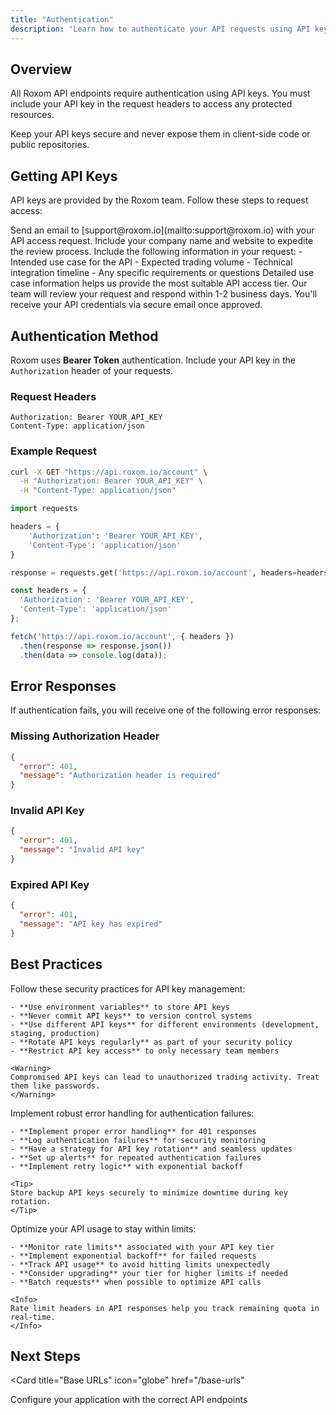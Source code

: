 ```yaml
---
title: "Authentication"
description: "Learn how to authenticate your API requests using API keys"
---
```


## Overview

All Roxom API endpoints require authentication using API keys. You must include your API key in the request headers to access any protected resources.

<Warning>
  Keep your API keys secure and never expose them in client-side code or public repositories.
</Warning>

## Getting API Keys

API keys are provided by the Roxom team. Follow these steps to request access:

<Steps>
<Step title="Contact Support">
  Send an email to [support@roxom.io](mailto:support@roxom.io) with your API access request.
  
  <Tip>
  Include your company name and website to expedite the review process.
  </Tip>
</Step>

<Step title="Provide Use Case Details">
  Include the following information in your request:
  - Intended use case for the API
  - Expected trading volume
  - Technical integration timeline
  - Any specific requirements or questions
  
  <Note>
  Detailed use case information helps us provide the most suitable API access tier.
  </Note>
</Step>

<Step title="Review and Approval">
  Our team will review your request and respond within 1-2 business days.
  
  <Check>
  You'll receive your API credentials via secure email once approved.
  </Check>
</Step>
</Steps>

## Authentication Method

Roxom uses **Bearer Token** authentication. Include your API key in the `Authorization` header of your requests.

### Request Headers

```http
Authorization: Bearer YOUR_API_KEY
Content-Type: application/json
```

### Example Request

```bash
curl -X GET "https://api.roxom.io/account" \
  -H "Authorization: Bearer YOUR_API_KEY" \
  -H "Content-Type: application/json"
```

```python
import requests

headers = {
    'Authorization': 'Bearer YOUR_API_KEY',
    'Content-Type': 'application/json'
}

response = requests.get('https://api.roxom.io/account', headers=headers)
```

```javascript
const headers = {
  'Authorization': 'Bearer YOUR_API_KEY',
  'Content-Type': 'application/json'
};

fetch('https://api.roxom.io/account', { headers })
  .then(response => response.json())
  .then(data => console.log(data));
```

## Error Responses

If authentication fails, you will receive one of the following error responses:

### Missing Authorization Header

```json
{
  "error": 401,
  "message": "Authorization header is required"
}
```

### Invalid API Key

```json
{
  "error": 401,
  "message": "Invalid API key"
}
```

### Expired API Key

```json
{
  "error": 401,
  "message": "API key has expired"
}
```

## Best Practices

<AccordionGroup>
  <Accordion title="Store API Keys Securely">
    Follow these security practices for API key management:
    
    - **Use environment variables** to store API keys
    - **Never commit API keys** to version control systems
    - **Use different API keys** for different environments (development, staging, production)
    - **Rotate API keys regularly** as part of your security policy
    - **Restrict API key access** to only necessary team members
    
    <Warning>
    Compromised API keys can lead to unauthorized trading activity. Treat them like passwords.
    </Warning>
  </Accordion>

  <Accordion title="Handle Authentication Errors">
    Implement robust error handling for authentication failures:
    
    - **Implement proper error handling** for 401 responses
    - **Log authentication failures** for security monitoring
    - **Have a strategy for API key rotation** and seamless updates
    - **Set up alerts** for repeated authentication failures
    - **Implement retry logic** with exponential backoff
    
    <Tip>
    Store backup API keys securely to minimize downtime during key rotation.
    </Tip>
  </Accordion>

  <Accordion title="Rate Limiting">
    Optimize your API usage to stay within limits:
    
    - **Monitor rate limits** associated with your API key tier
    - **Implement exponential backoff** for failed requests
    - **Track API usage** to avoid hitting limits unexpectedly
    - **Consider upgrading** your tier for higher limits if needed
    - **Batch requests** when possible to optimize API calls
    
    <Info>
    Rate limit headers in API responses help you track remaining quota in real-time.
    </Info>
  </Accordion>
</AccordionGroup>

## Next Steps

<Card
  title="Base URLs"
  icon="globe"
  href="/base-urls"
>
  Configure your application with the correct API endpoints
</Card>